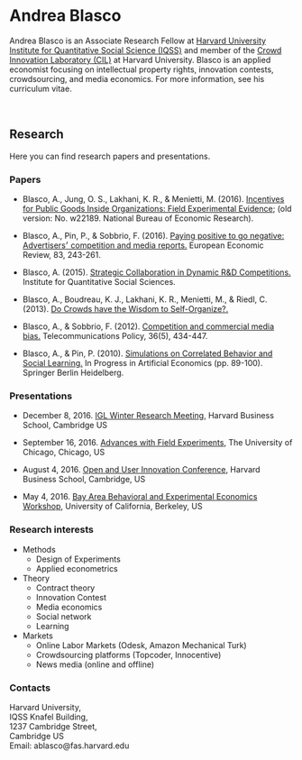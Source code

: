 Andrea Blasco {.description}
=============

Andrea Blasco is an Associate Research Fellow at [Harvard University Institute for Quantitative Social Science (IQSS)][iqss] and member of the [Crowd Innovation Laboratory (CIL)][cil] at Harvard University. Blasco is an applied economist focusing on intellectual property rights, innovation contests, crowdsourcing, and media economics. For more information, see his curriculum vitae.

[iqss]: http://www.iq.harvard.edu
[cil]: http://projects.iq.harvard.edu/crowdinnovationlab

<br>

Research {.tabset .tabset-fade}
---------------

Here you can find research papers and presentations.

### Papers

- Blasco, A., Jung, O. S., Lakhani, K. R., & Menietti, M. (2016). [Incentives for Public Goods Inside Organizations: Field Experimental Evidence][pgood new version]; (old version: No. w22189. National Bureau of Economic Research).

- Blasco, A., Pin, P., & Sobbrio, F. (2016). [Paying positive to go negative: Advertisers׳ competition and media reports.][payingpos] European Economic Review, 83, 243-261.

- Blasco, A. (2015). [Strategic Collaboration in Dynamic R&D Competitions.][strategic] Institute for Quantitative Social Sciences.

- Blasco, A., Boudreau, K. J., Lakhani, K. R., Menietti, M., & Riedl, C. (2013). [Do Crowds have the Wisdom to Self-Organize?.][selforg]

- Blasco, A., & Sobbrio, F. (2012). [Competition and commercial media bias.][mediabias] Telecommunications Policy, 36(5), 434-447.

- Blasco, A., & Pin, P. (2010). [Simulations on Correlated Behavior and Social Learning.][simulations] In Progress in Artificial Economics (pp. 89-100). Springer Berlin Heidelberg.

[payingpos]: Papers/1-s2.0-S0014292116300058-main.pdf
[mediabias]: Papers/1-s2.0-S030859611100214X-main.pdf
[pgood]: Papers/blasco_-_motivating_effort_etc.pdf
[pgood new version]: Papers/pgood.pdf
[simulations]: Papers/10.1.1.723.6297.pdf
[strategic]: Papers/Blasco_patents.pdf
[selforg]: Papers/0b84516b.wise20130_submission_133.pdf

### Presentations

* December 8, 2016. [IGL Winter Research Meeting][igl], Harvard Business School, Cambridge US

* September 16, 2016. [Advances with Field Experiments][afe2016], The University of Chicago, Chicago, US

* August 4, 2016. [Open and User Innovation Conference][oui2016], Harvard Business School, Cambridge, US

* May 4, 2016. [Bay Area Behavioral and Experimental Economics Workshop][babeew2016], University of California, Berkeley, US

[oui2016]: http://www.hbs.edu/faculty/conferences/2016-oui/Pages/default.aspx
[babeew2016]: xxx
[afe2016]: https://economics.uchicago.edu/afe2016
[igl]: http://innovationgrowthlab.org

### Research interests

- Methods
    - Design of Experiments
    - Applied econometrics

- Theory
    - Contract theory
    - Innovation Contest
    - Media economics
    - Social network
    - Learning

- Markets
    - Online Labor Markets (Odesk, Amazon Mechanical Turk)
    - Crowdsourcing platforms (Topcoder, Innocentive)
    - News media (online and offline)

### Contacts

Harvard University, <br>
IQSS Knafel Building, <br>
1237 Cambridge Street, <br>
Cambridge US <br>
Email: ablasco@fas.harvard.edu

